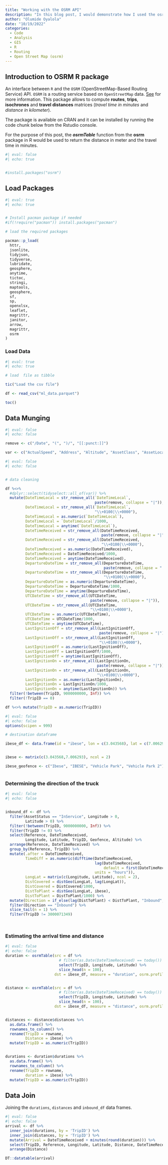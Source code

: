 ```yaml
---
title: "Working with the OSRM API"
description: "In this blog post, I would demonstrate how I used the osrm package in R to return the distance and travel time between a destination and different sources"
author: "Olumide Oyalola"
date: "10/19/2022"
categories:
  - Code
  - Analysis
  - GIS
  - R
  - Routing
  - Open Street Map (osrm)
---
```


## Introduction to OSRM R package

An interface between `R` and the `OSRM` (OpenStreetMap-Based Routing Service) API. `OSRM` is a routing service based on `OpenStreetMap` data. [See](http://project-osrm.org) for more information. This package allows to compute **routes**, **trips**, **isochrones** and **travel distances** matrices (*travel time in minutes* and *distance in kilometer*).

The package is available on CRAN and it can be installed by running the code chunk below from the Rstudio console.

For the purpose of this post, the ***osrmTable*** function from the **osrm** package in R would be used to return the distance in meter and the travel time in minutes.

```r
#| eval: false
#| echo: true


#install.packages("osrm")
```

## Load Packages

```r
#| eval: true
#| echo: true


# Install pacman package if needed
#if(!require("pacman")) install.packages("pacman")

# load the required packages

pacman::p_load(
  httr,
  jsonlite,
  tidyjson,
  tidyverse,
  lubridate,
  geosphere,
  anytime,
  tictoc,
  stringi,
  maptools,
  geosphere,
  sf,
  sp,
  openxlsx,
  leaflet,
  magrittr,
  janitor,
  arrow,
  magrittr,
  osrm
)
```

### Load Data

```r
#| eval: true
#| echo: true

# load  file as tibble

tic("Load the csv file")

df <- read_csv("ml_data.parquet")

toc()


```

## Data Munging

```r
#| eval: false
#| echo: false

remove <- c("/Date", "(", ")/", "[[:punct:]]")

var <- c("ActualSpeed", "Address", "Altitude", "AssetClass", "AssetLocationID", "AssetStatus", "CategoryID", "CategoryName", "City", "CustomerName", "DateTimeLocal", "DateTimeReceived", "DeliveryOrderNumber", "DepartureDateTime", "DestinationArea", "DestinationCity", "DestinationSite", "DestinationStreet", "DeviceType", "DirectionString", "Distance", "DriverCode", "DriverID", "Geofence", "IgnitionStatus", "Information", "JourneyDistance", "JourneyDuration", "JourneyIdleTime", "JourneyMaxSpeed", "LastIgnitionOff", "LastIgnitionOn", "Latitude", "Load", "Longitude", "NumSatellites", "Odometer", "Reason", "ReasonString", "Reference", "Region", "SiteName", "SpeedOverGround", "Status", "Street", "TrackTrue", "TripDestination", "TripID", "TripSource", "TripType", "UTCDateTime", "WaybillNumber")

```

```r
#| eval: false
#| echo: false


# data cleaning

df %<>% 
  #dplyr::select(tidyselect::all_of(var)) %>% 
  mutate(DateTimeLocal = str_remove_all(`DateTimeLocal`, 
                                        paste(remove, collapse = "|")),
         DateTimeLocal = str_remove_all(`DateTimeLocal`, 
                                        "\\+0100|\\+0000"),
         DateTimeLocal = as.numeric(`DateTimeLocal`),
         DateTimeLocal = `DateTimeLocal`/1000,
         DateTimeLocal = anytime(`DateTimeLocal`),
         DateTimeReceived = str_remove_all(DateTimeReceived, 
                                           paste(remove, collapse = "|")),
         DateTimeReceived = str_remove_all(DateTimeReceived, 
                                           "\\+0100|\\+0000"),
         DateTimeReceived = as.numeric(DateTimeReceived),
         DateTimeReceived = DateTimeReceived/1000,
         DateTimeReceived = anytime(DateTimeReceived),
         DepartureDateTime = str_remove_all(DepartureDateTime, 
                                            paste(remove, collapse = "|")),
         DepartureDateTime = str_remove_all(DepartureDateTime, 
                                            "\\+0100|\\+0000"),
         DepartureDateTime = as.numeric(DepartureDateTime),
         DepartureDateTime = DepartureDateTime/1000,
         DepartureDateTime = anytime(DepartureDateTime),
         UTCDateTime = str_remove_all(UTCDateTime, 
                                      paste(remove, collapse = "|")),
         UTCDateTime = str_remove_all(UTCDateTime, 
                                      "\\+0100|\\+0000"),
         UTCDateTime = as.numeric(UTCDateTime),
         UTCDateTime = UTCDateTime/1000,
         UTCDateTime = anytime(UTCDateTime),
         LastIgnitionOff = str_remove_all(LastIgnitionOff, 
                                          paste(remove, collapse = "|")),
         LastIgnitionOff = str_remove_all(LastIgnitionOff, 
                                          "\\+0100|\\+0000"),
         LastIgnitionOff = as.numeric(LastIgnitionOff),
         LastIgnitionOff = LastIgnitionOff/1000,
         LastIgnitionOff = anytime(LastIgnitionOff),
         LastIgnitionOn = str_remove_all(LastIgnitionOn, 
                                         paste(remove, collapse = "|")),
         LastIgnitionOn = str_remove_all(LastIgnitionOn, 
                                         "\\+0100|\\+0000"),
         LastIgnitionOn = as.numeric(LastIgnitionOn),
         LastIgnitionOn = LastIgnitionOn/1000,
         LastIgnitionOn = anytime(LastIgnitionOn)) %>% 
  filter(!between(TripID, 9000000000, Inf)) %>% 
  filter(!TripID == 0)

df %<>% mutate(TripID = as.numeric(TripID))

```

```r
#| eval: false
#| echo: false
options(scipen = 999)

# destination dataframe

ibese_df <- data.frame(id = "ibese", lon = c(3.043568), lat = c(7.006293))


ibese <- matrix(c(3.043568,7.006293), ncol = 2)

ibese_geofence <- c("Ibese", "IBESE", "Vehicle Park", "Vehicle Park 2")



```

### Determining the direction of the truck

```r
#| eval: false
#| echo: false


inbound_df <- df %>% 
  filter(AssetStatus == "InService", Longitude > 0, 
         Latitude > 0) %>% 
  filter(!between(TripID, 9000000000, Inf)) %>% 
  filter(TripID != 0) %>% 
  select(Reference, DateTimeReceived, 
         Longitude, Latitude, TripID, Geofence, Altitude) %>% 
  arrange(Reference, DateTimeReceived) %>% 
  group_by(Reference, TripID) %>% 
  mutate(.after = DateTimeReceived,
         TimeDiff = as.numeric(difftime(DateTimeReceived, 
                                        lag(DateTimeReceived, 
                                            default = first(DateTimeReceived)), 
                                        units = "hours")),
         LongLat = matrix(c(Longitude, Latitude), ncol = 2),
         DistCovered = distGeo(LongLat, lag(LongLat)),
         DistCovered = DistCovered/1000,
         DistToPlant = distGeo(LongLat, ibese),
         DistToPlant = DistToPlant/1000) %>%
  mutate(Direction = if_else(lag(DistToPlant) < DistToPlant, "Inbound", "Outbound")) %>% 
  filter(Direction == "Inbound") %>% 
  slice_tail(n = 1) %>% 
  filter(TripID != 3000071349)




```

### Estimating the arrival time and distance

```r
#| eval: false
#| echo: false
duration <- osrmTable(src = df %>%
                        # filter(as.Date(DateTimeReceived) == today()) %>% 
                        select(TripID, Longitude, Latitude) %>% 
                        slice_head(n = 100),
                      dst = ibese_df, measure = "duration", osrm.profile = "car")


distance <- osrmTable(src = df %>%
                        # filter(as.Date(DateTimeReceived) == today()) %>% 
                        select(TripID, Longitude, Latitude) %>% 
                        slice_head(n = 100),
                      dst = ibese_df, measure = "distance", osrm.profile = "car")


distances <- distance$distances %>% 
  as.data.frame() %>%
  rownames_to_column() %>% 
  rename(TripID = rowname,
         Distance = ibese) %>% 
  mutate(TripID = as.numeric(TripID))


durations <- duration$durations %>% 
  as.data.frame() %>%
  rownames_to_column() %>% 
  rename(TripID = rowname,
         duration = ibese) %>% 
  mutate(TripID = as.numeric(TripID))


```

## Data Join

Joining the `durations`, `distances` and `inbound_df` data frames.

```r
#| eval: false
#| echo: false
arrival <- df %>%
  inner_join(durations, by = 'TripID') %>% 
  inner_join(distances, by = 'TripID') %>% 
  mutate(Arrival = DateTimeReceived + minutes(round(duration))) %>% 
  select(TripID, Reference, Longitude, Latitude, Distance, DateTimeReceived, Arrival) %>% 
  arrange(Distance)

DT::datatable(arrival)
```
